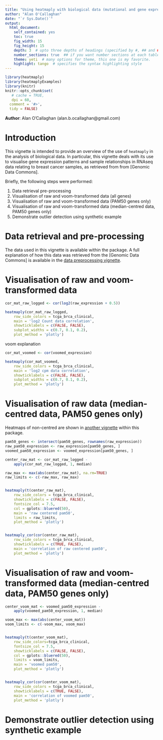 ```yaml
---
title: "Using heatmaply with biological data (mutational and gene expression data)"
author: "Alan O'Callaghan"
date: "`r Sys.Date()`"
output:
  html_document:
    self_contained: yes
    toc: true
    fig_width: 15
    fig_height: 15
    depth: 3  # upto three depths of headings (specified by #, ## and ###)  
    number_sections: true  ## if you want number sections at each table header
    theme: yeti  # many options for theme, this one is my favorite.
    highlight: tango  # specifies the syntax highlighting style
---
```

<!--
%\VignetteEngine{knitr::rmarkdown}
%\VignetteIndexEntry{Using heatmaply with biological data}
-->


```r
library(heatmaply)
library(heatmaplyExamples)
library(knitr)
knitr::opts_chunk$set(
   # cache = TRUE,
   dpi = 60,
  comment = '#>',
  tidy = FALSE)

```
**Author**: Alan O'Callaghan (alan.b.ocallaghan@gmail.com)




Introduction
============

This vignette is intended to provide an overview of the use of
`heatmaply` in the analysis of biological data. In particular, 
this vignette deals with its use to visualise gene expression 
patterns and sample relationships in 
RNAseq data relating to breast cancer samples,
as retrieved from from [Genomic Data Commons].

Briefly, the following steps were performed:

1. Data retrieval pre-processing
2. Visualisation of raw and voom-transformed data (all genes)
3. Visualisation of raw and voom-transformed data (PAM50 genes only)
4. Visualisation of raw and voom-transformed data 
  (median-centred data, PAM50 genes only)
5. Demonstrate outlier detection using synthetic example



Data retrieval and pre-processing
=================
The data used in this vignette is available within the package. 
A full explanation of how this data was retrieved from the 
[Genomic Data Commons] is available in the [data preprocessing vignette].


[Genomics Data Commons]: https://gdc.cancer.gov/
[data preprocessing vignette]: data_preprocessing.html


Visualisation of raw and voom-transformed data
==================

```r
cor_mat_raw_logged <- cor(log2(raw_expression + 0.5))

heatmaply(cor_mat_raw_logged, 
    row_side_colors = tcga_brca_clinical,
    main = 'log2 Count data correlation',
    showticklabels = c(FALSE, FALSE),
    subplot_widths = c(0.7, 0.1, 0.2),
    plot_method = 'plotly')

```
voom explanation

```r

cor_mat_voomed <- cor(voomed_expression)

heatmaply(cor_mat_voomed, 
    row_side_colors = tcga_brca_clinical,
    main = 'log2 cpm data correlation',
    showticklabels = c(FALSE, FALSE),
    subplot_widths = c(0.7, 0.1, 0.2),
    plot_method = 'plotly')

```



Visualisation of raw data (median-centred data, PAM50 genes only)
==================
Heatmaps of non-centred are shown in [another vignette](non_centred_heatmaps.html) within this package.


```r
pam50_genes <- intersect(pam50_genes, rownames(raw_expression))
raw_pam50_expression <- raw_expression[pam50_genes, ]
voomed_pam50_expression <- voomed_expression[pam50_genes, ]

center_raw_mat <- cor_mat_raw_logged - 
    apply(cor_mat_raw_logged, 1, median)

raw_max <- max(abs(center_raw_mat), na.rm=TRUE)
raw_limits <- c(-raw_max, raw_max)


heatmaply(t(center_raw_mat), 
    row_side_colors = tcga_brca_clinical,
    showticklabels = c(FALSE, FALSE),
    fontsize_col = 7.5,
    col = gplots::bluered(50),
    main = 'raw centered pam50',
    limits = raw_limits,
    plot_method = 'plotly')


heatmaply_cor(cor(center_raw_mat), 
    row_side_colors = tcga_brca_clinical,
    showticklabels = c(TRUE, FALSE),
    main = 'correlation of raw centered pam50',
    plot_method = 'plotly')


```

Visualisation of raw and voom-transformed data (median-centred data, PAM50 genes only)
==================


```r
center_voom_mat <- voomed_pam50_expression - 
    apply(voomed_pam50_expression, 1, median)

voom_max <- max(abs(center_voom_mat))
voom_limits <- c(-voom_max, voom_max)


heatmaply(t(center_voom_mat), 
    row_side_colors=tcga_brca_clinical,
    fontsize_col = 7.5,
    showticklabels = c(FALSE, FALSE),
    col = gplots::bluered(50),
    limits = voom_limits,
    main = 'voomed pam50',
    plot_method = 'plotly')


heatmaply_cor(cor(center_voom_mat), 
    row_side_colors = tcga_brca_clinical,
    showticklabels = c(TRUE, FALSE),
    main = 'correlation of voomed pam50',
    plot_method = 'plotly')

```


Demonstrate outlier detection using synthetic example
=====================================================
